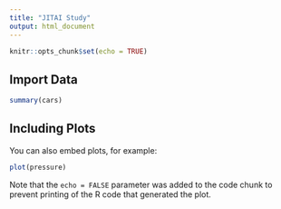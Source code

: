 ```yaml
---
title: "JITAI Study"
output: html_document
---
```


```r
knitr::opts_chunk$set(echo = TRUE)
```

## Import Data

```r
summary(cars)
```

## Including Plots

You can also embed plots, for example:

```r
plot(pressure)
```

Note that the `echo = FALSE` parameter was added to the code chunk to prevent printing of the R code that generated the plot.
